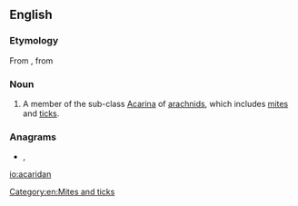 ==English==

===Etymology===
From {{etyl|NL.|en}}, from {{etyl|grc|en}} {{m|grc|ἀκαρί||mite}}

===Noun===
{{en-noun}}

# {{lb|en|zoology}} A member of the sub-class [[Acarina]] of [[arachnid]]s, which includes [[mite]]s and [[tick]]s.

===Anagrams===
* {{l|en|arcadian}}, {{l|en|Arcadian}}

[[Category:en:Mites and ticks]]

[[io:acaridan]]